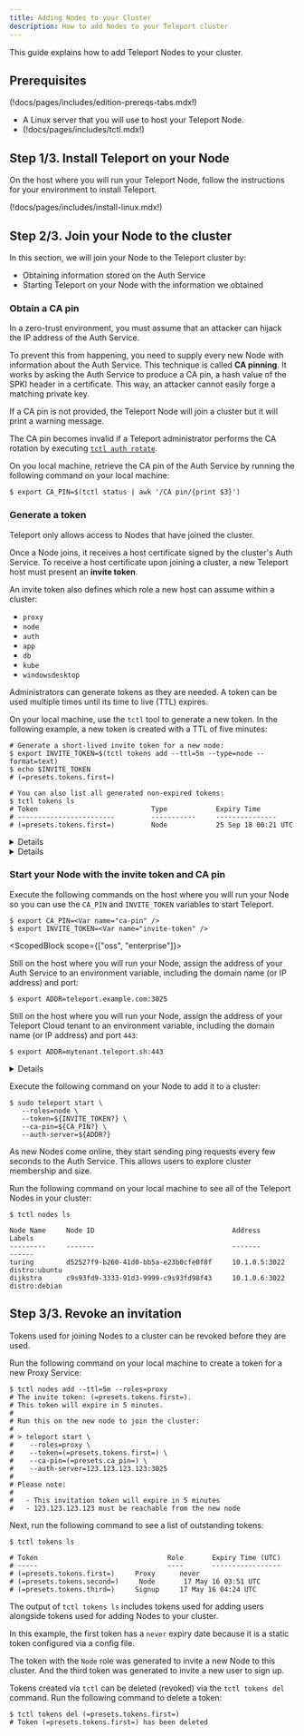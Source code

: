 ```yaml
---
title: Adding Nodes to your Cluster
description: How to add Nodes to your Teleport cluster
---
```


This guide explains how to add Teleport Nodes to your cluster.

## Prerequisites

(!docs/pages/includes/edition-prereqs-tabs.mdx!)

- A Linux server that you will use to host your Teleport Node.
- (!docs/pages/includes/tctl.mdx!)

## Step 1/3. Install Teleport on your Node

On the host where you will run your Teleport Node, follow the instructions for
your environment to install Teleport.

(!docs/pages/includes/install-linux.mdx!)

## Step 2/3. Join your Node to the cluster

In this section, we will join your Node to the Teleport cluster by:

- Obtaining information stored on the Auth Service
- Starting Teleport on your Node with the information we obtained

### Obtain a CA pin

In a zero-trust environment, you must assume that an attacker can hijack the IP
address of the Auth Service.

To prevent this from happening, you need to supply every new Node with
information about the Auth Service. This technique is called **CA pinning**. It
works by asking the Auth Service to produce a CA pin, a hash value of the SPKI
header in a certificate. This way, an attacker cannot easily forge a matching
private key.

If a CA pin is not provided, the Teleport Node will join a cluster but it will
print a warning message.

<Notice type="warning">

The CA pin becomes invalid if a Teleport administrator performs the CA rotation
by executing [`tctl auth rotate`](../../reference/cli.mdx#tctl-auth-rotate).

</Notice>

On you local machine, retrieve the CA pin of the Auth Service <ScopedBlock
scope="cloud"> by running the following command on your local
machine</ScopedBlock>:

```code
$ export CA_PIN=$(tctl status | awk '/CA pin/{print $3}')
```

### Generate a token

Teleport only allows access to Nodes that have joined the cluster.

Once a Node joins, it receives a host certificate signed by the cluster's
Auth Service. To receive a host certificate upon joining a cluster, a new
Teleport host must present an **invite token**.

An invite token also defines which role a new host can assume within a cluster:

- `proxy`
- `node`
- `auth`
- `app`
- `db`
- `kube`
- `windowsdesktop`

Administrators can generate tokens as they are needed. A token can be used
multiple times until its time to live (TTL) expires.

On your local machine, use the `tctl` tool to generate a new token. In the
following example, a new token is created with a TTL of five minutes:

```code
# Generate a short-lived invite token for a new node:
$ export INVITE_TOKEN=$(tctl tokens add --ttl=5m --type=node --format=text)
$ echo $INVITE_TOKEN
# (=presets.tokens.first=)

# You can also list all generated non-expired tokens:
$ tctl tokens ls
# Token                            Type            Expiry Time
# ------------------------         -----------     ---------------
# (=presets.tokens.first=)         Node            25 Sep 18 00:21 UTC
```

<Details title="Provide your own token value">

Rather than automatically generating a token, you can create one with a known
value by using the `--token` flag:

```code
$ tctl nodes add --ttl=5m --roles=node,proxy --token=secret-value
# The invite token: secret-value
```

The value of `--token` should be cryptographically secure. For example, you can
create an SHA256 hash to reduce the risk that a malicious actor will produce
a token with the same value as yours:

```code
$ head -n 1 /dev/random | sha256sum
```

</Details>

<Details scope={["oss","enterprise"]} title="An insecure alternative: static tokens" scopeOnly={false} opened>
<Admonition type="warning">
Use short-lived tokens instead of long-lived static tokens.
Static tokens are easier to steal, guess, and leak.
</Admonition>

Static tokens are defined ahead of time by an administrator and stored in the
auth server's config file:

```yaml
# Config section in `/etc/teleport.yaml` file for the auth server
auth_service:
    enabled: true
    tokens:
    # This static token allows new hosts to join the cluster as "proxy" or "node"
    - "proxy,node:secret-token-value"
    # A token can also be stored in a file. In this example the token for adding
    # new auth servers are stored in /path/to/tokenfile
    - "auth:/path/to/tokenfile"
```
</Details>

### Start your Node with the invite token and CA pin

Execute the following commands on the host where you will run your Node so you
can use the `CA_PIN` and `INVITE_TOKEN` variables to start Teleport.

```code
$ export CA_PIN=<Var name="ca-pin" />
$ export INVITE_TOKEN=<Var name="invite-token" />
```

<ScopedBlock scope={["oss", "enterprise"]}>

Still on the host where you will run your Node, assign the address of your Auth
Service to an environment variable, including the domain name (or IP address)
and port:

```code
$ export ADDR=teleport.example.com:3025
```

</ScopedBlock>
<ScopedBlock scope={["cloud"]}>

Still on the host where you will run your Node, assign the address of your
Teleport Cloud tenant to an environment variable, including the domain name (or
IP address) and port `443`:

```code
$ export ADDR=mytenant.teleport.sh:443
```

</ScopedBlock>

<Details title="Alternative: Connect to the Proxy Service via Teleport Node Tunneling" scope={["oss", "enterprise"]} scopeOnly opened={false}>

If you plan to use Teleport Node Tunneling, which we will explain below, set
`ADDR` to the domain name (or IP address) and `web_listen_addr` port of your
Teleport Proxy Service.

Teleport Node Tunneling lets you add a remote Node to an existing Teleport
Cluster through a reverse tunnel. This is useful when the Auth Service is
inaccessible from the network where the Node is running, e.g., for IoT
applications.

<Notice type="note">

We recommend setting up a [Trusted Cluster](../admin/trustedclusters.mdx) if you
have workloads split across different networks or clouds.

</Notice>

Using the ports in Teleport's default configuration, the Node needs to be able
to talk to ports `3080` and `3024` on the Proxy Service. Port `3080` is used to
initially fetch the credentials (SSH and TLS certificates) and for discovering
the reverse tunnel. Port `3024 `is used to establish a connection to the Auth
Service through the Proxy.

For those using ACME, port `443` is also required. 

To enable multiplexing so only one port is used, simply set the
`tunnel_listen_addr` to the same value as `web_listen_addr` within the
`proxy_service` section of your configuration file. Teleport will automatically
recognize that the Proxy Service is using the same port for both addresses and
enable multiplexing.

If your log setting is set to DEBUG, you will see multiplexing enabled in the
server log.

```txt
DEBU [PROC:1]    Setup Proxy: Reverse tunnel proxy and web proxy listen on the same port, multiplexing is on. service/service.go:1944
```

<Admonition
  type="tip"
  title="Load Balancers"
>

  The setup above also works even if the cluster uses multiple Proxy Service
  instances behind a load balancer (LB) or a DNS entry with multiple values. In
  this case, the Node establishes a tunnel to every proxy.
  
  This requires that an LB
  uses a round-robin or a similar balancing algorithm. Do not use sticky load balancing algorithms (a.k.a. "session affinity") with Teleport Proxy Service instances.
</Admonition>

</Details>

Execute the following command on your Node to add it to a cluster:

```code
$ sudo teleport start \
   --roles=node \
   --token=${INVITE_TOKEN?} \
   --ca-pin=${CA_PIN?} \
   --auth-server=${ADDR?}
```

As new Nodes come online, they start sending ping requests every few seconds to
the Auth Service. This allows users to explore cluster membership and size.

Run the following command on your local machine to see all of the Teleport Nodes
in your cluster:

```code
$ tctl nodes ls

Node Name     Node ID                                  Address            Labels
---------     -------                                  -------            ------
turing        d52527f9-b260-41d0-bb5a-e23b0cfe0f8f     10.1.0.5:3022      distro:ubuntu
dijkstra      c9s93fd9-3333-91d3-9999-c9s93fd98f43     10.1.0.6:3022      distro:debian
```

## Step 3/3. Revoke an invitation

Tokens used for joining Nodes to a cluster can be revoked before they are used.

Run the following command on your local machine to create a token for a new
Proxy Service:

```code
$ tctl nodes add --ttl=5m --roles=proxy 
# The invite token: (=presets.tokens.first=).
# This token will expire in 5 minutes.
# 
# Run this on the new node to join the cluster:
# 
# > teleport start \
#    --roles=proxy \
#    --token=(=presets.tokens.first=) \
#    --ca-pin=(=presets.ca_pin=) \
#    --auth-server=123.123.123.123:3025
# 
# Please note:
# 
#   - This invitation token will expire in 5 minutes
#   - 123.123.123.123 must be reachable from the new node
```

Next, run the following command to see a list of outstanding tokens:

```
$ tctl tokens ls

# Token                                Role       Expiry Time (UTC)
# -----                                ----       -----------------
# (=presets.tokens.first=)     Proxy      never
# (=presets.tokens.second=)     Node       17 May 16 03:51 UTC
# (=presets.tokens.third=)     Signup     17 May 16 04:24 UTC
```

<Admonition type="tip" title="Signup tokens">

The output of `tctl tokens ls` includes tokens used for adding users alongside
tokens used for adding Nodes to your cluster.

</Admonition>

In this example, the first token has a `never` expiry date because it is a
static token configured via a config file.

The token with the `Node` role was generated to invite a new Node to this
cluster. And the third token was generated to invite a new user to sign up.

Tokens created via `tctl` can be deleted (revoked) via the `tctl tokens del`
command. Run the following command to delete a token:

```code
$ tctl tokens del (=presets.tokens.first=)
# Token (=presets.tokens.first=) has been deleted
```
